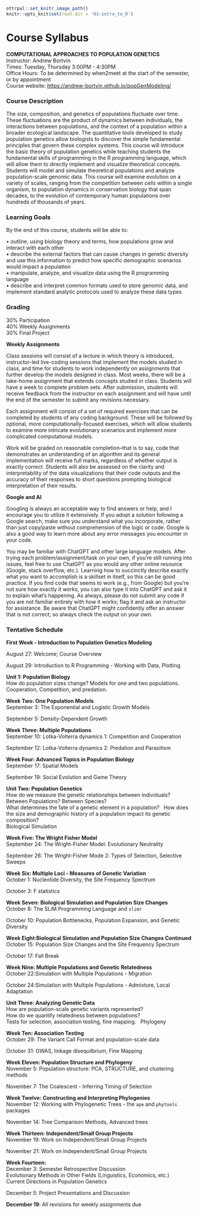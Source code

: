 ```r
ottrpal::set_knitr_image_path()
knitr::opts_knit$set(root.dir = '01-intro_to_R')
```

# Course Syllabus

**COMPUTATIONAL APPROACHES TO POPULATION GENETICS**\
Instructor: Andrew Bortvin\
Times: Tuesday, Thursday 3:00PM - 4:30PM\
Office Hours: To be determined by when2meet at the start of the semester, or by appointment\
Course website: <https://andrew-bortvin.github.io/popGenModeling/>

### Course Description

The size, composition, and genetics of populations fluctuate over time. These fluctuations are the product of dynamics between individuals, the interactions between populations, and the context of a population within a broader ecological landscape. The quantitative tools developed to study population genetics allow biologists to discover the simple fundamental principles that govern these complex systems. This course will introduce the basic theory of population genetics while teaching students the fundamental skills of programming in the R programming language, which will allow them to directly implement and visualize theoretical concepts. Students will model and simulate theoretical populations and analyze population-scale genomic data. This course will examine evolution on a variety of scales, ranging from the competition between cells within a single organism, to population dynamics in conservation biology that span decades, to the evolution of contemporary human populations over hundreds of thousands of years.

### Learning Goals

By the end of this course, students will be able to:

• outline, using biology theory and terms, how populations grow and interact with each other\
• describe the external factors that can cause changes in genetic diversity and use this information to predict how specific demographic scenarios would impact a population\
• manipulate, analyze, and visualize data using the R programming language\
• describe and interpret common formats used to store genomic data, and implement standard analytic protocols used to analyze these data types

### Grading

30% Participation\
40% Weekly Assignments\
30% Final Project

**Weekly Assignments**

Class sessions will consist of a lecture in which theory is introduced, instructor-led live-coding sessions that implement the models studied in class, and time for students to work independently on assignments that further develop the models designed in class. Most weeks, there will be a take-home assignment that extends concepts studied in class. Students will have a week to complete problem sets. After submission, students will receive feedback from the instructor on each assignment and will have until the end of the semester to submit any revisions necessary.

Each assignment will consist of a set of required exercises that can be completed by students of any coding background. These will be followed by optional, more computationally-focused exercises, which will allow students to examine more intricate evolutionary scenarios and implement more complicated computational models. 

Work will be graded on reasonable completion--that is to say, code that demonstrates an understanding of an algorithm and its general implementation will receive full marks, regardless of whether output is exactly correct. Students will also be assessed on the clarity and interpretability of the data visualizations that their code outputs and the accuracy of their responses to short questions prompting biological interpretation of their results.

**Google and AI**

Googling is always an acceptable way to find answers or help, and I encourage you to utilize it extensively. If you adopt a solution following a Google search, make sure you understand what you incorporate, rather than just copy/paste without comprehension of the logic or code. Google is also a good way to learn more about any error messages you encounter in your code.

You may be familiar with ChatGPT and other large language models. After trying each problem/assignment/task on your own, if you're still running into issues, feel free to use ChatGPT as you would any other online resource (Google, stack overflow, etc.). Learning how to succinctly describe exactly what you want to accomplish is a skillset in itself, so this can be good practice. If you find code that seems to work (e.g., from Google) but you're not sure how exactly it works, you can also type it into ChatGPT and ask it to explain what's happening. As always, please do not submit any code if you are not familiar entirely with how it works; flag it and ask an instructor for assistance. Be aware that ChatGPT might confidently offer an answer that is not correct; so always check the output on your own.

### Tentative Schedule

**First Week - Introduction to Population Genetics Modeling**

August 27: Welcome; Course Overview

August 29: Introduction to R Programming - Working with Data, Plotting

**Unit 1: Population Biology** \
How do population sizes change? Models for one and two populations. Cooperation, Competition, and predation. 

**Week Two: One Population Models** \
September 3: The Exponential and Logistic Growth Models 

September 5: Density-Dependent Growth

**Week Three: Multiple Populations** \
September 10: Lotka-Volterra dynamics 1: Competition and Cooperation

September 12: Lotka-Volterra dynamics 2: Predation and Parasitism  

**Week Four: Advanced Topics in Population Biology**\
September 17: Spatial Models

September 19: Social Evolution and Game Theory 

**Unit Two: Population Genetics**\
How do we measure the genetic relationships between individuals? Between Populations? Between Species? \
What determines the fate of a genetic element in a population?  \ 
How does the size and demographic history of a population impact its genetic composition? \
Biological Simulation 

**Week Five: The Wright Fisher Model**\
September 24: The Wright-Fisher Model: Evolutionary Neutrality

September 26: The Wright-Fisher Mode 2: Types of Selection, Selective Sweeps 

**Week Six: Multiple Loci - Measures of Genetic Variation**\
October 1: Nucleotide Diversity, the Site Frequency Spectrum

October 3: F statistics

**Week Seven: Biological Simulation and Population Size Changes**\
October 8: The SLiM Programming Language and `slimr`

October 10: Population Bottlenecks, Population Expansion, and Genetic Diversity 

**Week Eight:Biological Simulation and Population Size Changes Continued**\
October 15: Population Size Changes and the Site Frequency Spectrum

October 17: Fall Break

**Week Nine: Multiple Populations and Genetic Relatedness**\
October 22:Simulation with Multiple Populations - Migration

October 24:Simulation with Multiple Populations - Admixture, Local Adaptation 

**Unit Three: Analyzing Genetic Data**\
How are population-scale genetic variants represented? \
How do we quantify relatedness between populations? \
Tests for selection, association testing, fine mapping. \ 
Phylogeny

**Week Ten: Association Testing**\
October 29: The Variant Call Format and population-scale data 

October 31: GWAS, linkage disequilbrium, Fine Mapping 

**Week Eleven: Population Structure and Phylogeny**\
November 5: Population structure: PCA, STRUCTURE, and clustering methods

November 7: The Coalescent - Inferring Timing of Selection

**Week Twelve: Constructing and Interpreting Phylogenies**\
November 12: Working with Phylogenetic Trees - the `ape` and `phytools` packages

November 14: Tree Comparison Methods, Advanced trees

**Week Thirteen: Independent/Small Group Projects**\
November 19: Work on Independent/Small Group Projects

November 21: Work on Independent/Small Group Projects

**Week Fourteen:**\
December 3: Semester Retrospective Discussion \
Evolutionary Methods in Other Fields (Linguistics, Economics, etc.) \
Current Directions in Population Genetics \

December 5: Project Presentations and Discussion

**December 19**: All revisions for weekly assignments due 
